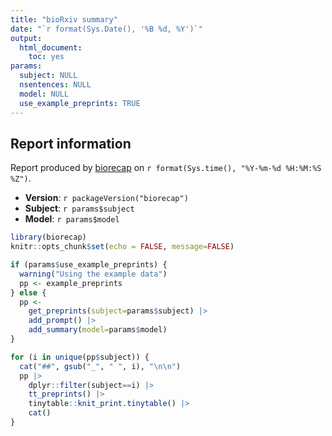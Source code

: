 ```yaml
---
title: "bioRxiv summary"
date: "`r format(Sys.Date(), '%B %d, %Y')`"
output: 
  html_document: 
    toc: yes
params:
  subject: NULL
  nsentences: NULL
  model: NULL
  use_example_preprints: TRUE
---
```


## Report information

Report produced by [biorecap](https://github.com/stephenturner/biorecap) on `r format(Sys.time(), "%Y-%m-%d %H:%M:%S %Z")`.

- **Version**: `r packageVersion("biorecap")`
- **Subject**: `r params$subject`
- **Model**: `r params$model`


```r
library(biorecap)
knitr::opts_chunk$set(echo = FALSE, message=FALSE)
```

```r
if (params$use_example_preprints) {
  warning("Using the example data")
  pp <- example_preprints
} else {
  pp <- 
    get_preprints(subject=params$subject) |> 
    add_prompt() |> 
    add_summary(model=params$model)
}
```


```r
for (i in unique(pp$subject)) {
  cat("##", gsub("_", " ", i), "\n\n")
  pp |> 
    dplyr::filter(subject==i) |> 
    tt_preprints() |> 
    tinytable::knit_print.tinytable() |>
    cat()
}
```

